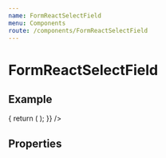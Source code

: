 ```yaml
---
name: FormReactSelectField
menu: Components
route: /components/FormReactSelectField
---
```



# FormReactSelectField

## Example

<Playground>
  <Form
    render={() => {
      return (
        <FormReactSelectField
          icon="extension"
          name="fieldName"
          label="Field Label"
          options={[
            { label: 'Owner', value: 'owner' },
            { label: 'Admin', value: 'admin' },
            { label: 'Manager', value: 'manager' },
            { label: 'Stakeholder', value: 'stakeholder' },
          ]}
        />
      );
    }}
  />
</Playground>

## Properties

<Props of={FormReactSelectField} />
